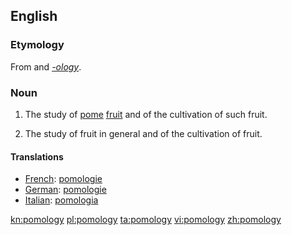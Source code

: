 ==English==

===Etymology===
From {{etyl|la}} {{term|sc=Latn|pomum||fruit}} and ''[[-ology]]''.

===Noun===
{{wikipedia}}
{{en-noun|-}}

# {{botany}} The study of [[pome]] [[fruit]] and of the cultivation of such fruit.
# {{botany}} The study of fruit in general and of the cultivation of fruit.

====Translations====
{{trans-top}}
*[[French]]: [[pomologie]]
*[[German]]: [[pomologie]]
*[[Italian]]: [[pomologia]]
{{trans-bottom}}

[[kn:pomology]]
[[pl:pomology]]
[[ta:pomology]]
[[vi:pomology]]
[[zh:pomology]]